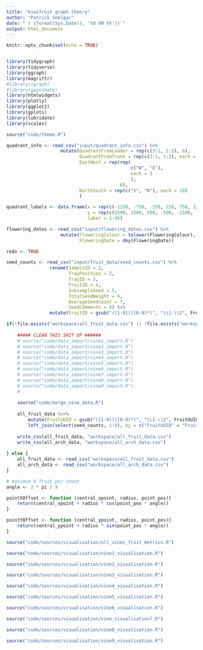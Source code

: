 ---
title: "kiwifruit graph theory"
author: "Patrick Snelgar"
date: "`r {format(Sys.Date(), '%d %M %Y')}`"
output: html_document
---

```{r setup, include=FALSE}
knitr::opts_chunk$set(echo = TRUE)


library(tidygraph)
library(tidyverse)
library(ggraph)
library(magrittr)
#library(igraph)
#library(gganimate)
library(htmlwidgets)
library(plotly)
library(ggplot2)
library(gplots)
library(lubridate)
library(scales)

source("code/theme.R")
```


```{r misc_data_import, echo = FALSE}

quadrant_info <- read_csv("input/quadrant_info.csv") %>%
					mutate(QuadrantFromLeader = rep(c(3:1, 1:3), 6), 
						   QuadrantFromTrunk = rep(c(3:1, 1:3), each = 6),
						   EastWest = rep(rep(
					   						  c("W", "E"), 
					   						  each = 3
					   						  ),
						   			   	  6),
						   NorthSouth = rep(c("S", "N"), each = 18)
						   )

quadrant_labels <- data.frame(x = rep(c(-1250, -750, -250, 250, 750, 1250), each = 6),
							  y = rep(c(2500, 1500, 500, -500, -1500, -2500), 6),
							  label = 1:36)

flowering_dates <- read_csv("input/flowering_dates.csv") %>%
					mutate(FloweringColour = tolower(FloweringColour),
						   FloweringDate = dmy(FloweringDate))

```

```{r vine_data_import, echo = FALSE}
redo <- TRUE

seed_counts <- read_csv("input/fruit_data/seed_counts.csv") %>%
				rename(SampleID = 1,
					   TrayPosition = 2,
					   TrayID = 3,
					   FruitID = 4,
					   SubsampleSeed = 5,
					   TotalSeedWeight = 6,
					   AverageSeedCount = 7,
					   SeedComments = 8) %>%
				mutate(FruitID = gsub("([1-9])([0-9]*)", "\\1-\\2", FruitID))

if(!file.exists("workspace/all_fruit_data.csv") || !file.exists("workspace/all_arch_data.csv") || redo){
	
	##### CLEAN THIS SHIT UP ######
	# source("code/data_import/vine1_import.R")
	# source("code/data_import/vine2_import.R")
	# source("code/data_import/vine3_import.R")
	# source("code/data_import/vine4_import.R")
	# source("code/data_import/vine5_import.R")
	# source("code/data_import/vine6_import.R")
	# source("code/data_import/vine7_import.R")
	# source("code/data_import/vine8_import.R")
	# source("code/data_import/vine9_import.R")
	# 
	
	source("code/merge_vine_data.R")
	
	all_fruit_data %<>%
		mutate(FruitUUID = gsub("([1-9])([0-9]*)", "\\1-\\2", FruitUUID))%>%
		left_join(select(seed_counts, 1:8), by = c("FruitUUID" = "FruitID"))
	
	write_csv(all_fruit_data, "workspace/all_fruit_data.csv")
	write_csv(all_arch_data, "workspace/all_arch_data.csv")
	
} else {
	all_fruit_data <- read_csv("workspace/all_fruit_data.csv")
	all_arch_data <- read_csv("workspace/all_arch_data.csv")
}


```

```{r functions, echo = FALSE}

# maximum 9 fruit per shoot
angle <- 2 * pi / 9

pointXOffset <- function (central_xpoint, radius, point_pos){
	return(central_xpoint + radius * cos(point_pos * angle))
}

pointYOffset <- function (central_ypoint, radius, point_pos){
	return(central_ypoint + radius * sin(point_pos * angle))
}

```

```{r all_vines_plot, echo = FALSE}

source("code/sources/visualisation/all_vines_fruit_metrics.R")

```


```{r vine1_visualisation, echo=FALSE}

source("code/sources/visualisation/vine1_visualisation.R")

```

```{r vine2_visualisation, echo=FALSE}

source("code/sources/visualisation/vine2_visualisation.R")

```

```{r vine3_visualisation, echo=FALSE}

source("code/sources/visualisation/vine3_visualisation.R")

```

```{r vine4_visualisation, echo=FALSE}

source("code/sources/visualisation/vine4_visualisation.R")

```

```{r vine5_visualisation, echo=FALSE}

source("code/sources/visualisation/vine5_visualisation.R")

```

```{r vine6_visualisation, echo=FALSE}

source("code/sources/visualisation/vine6_visualisation.R")

```

```{r vine7_visualisation, echo=FALSE}

source("code/sources/visualisation/vine_visualisation7.R")

```

```{r vine8_visualisation, echo=FALSE}

source("code/sources/visualisation/vine8_visualisation.R")

```

```{r vine9_visualisation, echo=FALSE}

source("code/sources/visualisation/vine9_visualisation.R")

```
